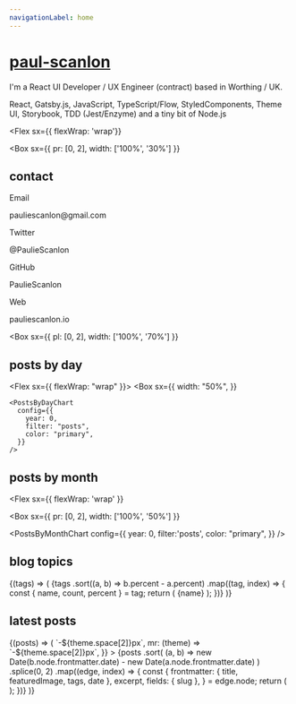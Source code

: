 ```yaml
---
navigationLabel: home
---
```



# [paul-scanlon](#paul-scanlon)

I'm a React UI Developer / UX Engineer (contract) based in Worthing / UK.

React, Gatsby.js, JavaScript, TypeScript/Flow, StyledComponents, Theme UI, Storybook, TDD (Jest/Enzyme) and a tiny bit of Node.js

<Divider />

<Flex
  sx={{ flexWrap: 'wrap'}}
>
<Box
  sx={{ 
    pr: [0, 2], 
    width: ['100%', '30%']
  }}
>

## contact

<Text>Email</Text>
<Link href="mailto:pauliescanlon@gmail.com" target="_blank" variant="styles.a">
  pauliescanlon@gmail.com
</Link>
<Divider />

<Text>Twitter</Text>
<Link
  href="https://twitter.com/PaulieScanlon/"
  target="_blank"
  variant="styles.a"
>
  @PaulieScanlon
</Link>
<Divider />

<Text>GitHub</Text>
<Link
  href="https://github.com/PaulieScanlon/"
  target="_blank"
  variant="styles.a"
>
  PaulieScanlon
</Link>
<Divider />

<Text>Web</Text>
<Link
  href="http://www.pauliescanlon.io/"
  target="_blank"
  variant="styles.a"
>
  pauliescanlon.io
</Link>
<Divider />
<Divider />
</Box>

<Box
  sx={{ 
    pl: [0, 2], 
    width: ['100%', '70%'] 
  }}
>

## posts by day

<Flex sx={{ flexWrap: "wrap" }}>
  <Box
    sx={{
      width: "50%",
    }}
  >
    <PostsByDayChart
      config={{
        year: 0,
        filter: "posts",
        color: "primary",
      }}
    />
  </Box>
  <Box
    sx={{
      width: "50%",
    }}
  >
    <PostsByDayChart
      config={{
        year: -1,
        filter: "posts",
        color: "secondary",
      }}
    />
  </Box>
</Flex>
<Divider />
<Divider />

</Box>
</Flex>

<Box>

## posts by month

<Divider />

<Flex 
  sx={{ flexWrap: 'wrap' }}
>
<Box
  sx={{ 
    pr: [0, 2], 
    width: ['100%', '50%']
  }}
>
<PostsByMonthChart
  config={{
    year: 0,
    filter:'posts',
    color: "primary",
  }}
/>
<Divider />
<Divider />

</Box>
<Box
  sx={{ 
    pl: [0, 2], 
    width: ['100%', '50%'] 
  }}
>
<PostsByMonthChart
  config={{
    year: -1,
    filter:'posts',
    color: "secondary",
  }}
/>
<Divider />
<Divider />

</Box>
</Flex>
</Box>

## blog topics

<Divider />

<SourceTags>
  {(tags) => (
    <Box>
      {tags
        .sort((a, b) => b.percent - a.percent)
        .map((tag, index) => {
          const { name, count, percent } = tag;
          return (
            <Badge
              key={index}
              variant="primary"
              sx={{
                mr: 2,
                mb: 2,
                color: mix("secondary", "primary", `${index / tags.length}`),
                borderColor: mix(
                  "secondary",
                  "primary",
                  `${index / tags.length}`
                ),
              }}
            >
              {name}
            </Badge>
          );
        })}
    </Box>
  )}
</SourceTags>

<Divider />
<Divider />

## latest posts

<Divider />

<SourceList filter="posts">
  {(posts) => (
    <Flex
      sx={{
        flexWrap: "wrap",
        ml: (theme) => `-${theme.space[2]}px`,
        mr: (theme) => `-${theme.space[2]}px`,
      }}
    >
      {posts
        .sort(
          (a, b) =>
            new Date(b.node.frontmatter.date) -
            new Date(a.node.frontmatter.date)
        )
        .splice(0, 2)
        .map((edge, index) => {
          const {
            frontmatter: { title, featuredImage, tags, date },
            excerpt,
            fields: { slug },
          } = edge.node;
          return (
            <PostCard
              key={index}
              title={title}
              featuredImage={featuredImage}
              tags={tags}
              date={date}
              excerpt={excerpt}
              slug={slug}
            />
          );
        })}
    </Flex>
  )}
</SourceList>
